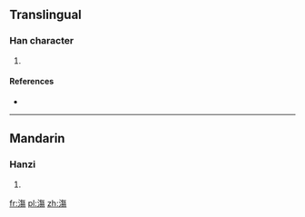 ==Translingual==

===Han character===
{{Han char|rn=85|rad=水|as=11|sn=14|four=3812<sub>7</sub>|canj=水人日竹 (EOAH)}}

# {{defn|Han|sort=水11}}

====References====
* {{Han ref|kx=0646.150|dkj=18151|dj=1055.130|hdz=31724.100|uh=6F21|ud=28449|bh=E2B9|bd=58041}}

----

==Mandarin==

===Hanzi===
{{cmn-hanzi|pin=[[shāng]] ([[shang1]])|wg=shang<sup>1</sup>}}

# {{defn|Mandarin|sort=水11}}

[[fr:漡]]
[[pl:漡]]
[[zh:漡]]